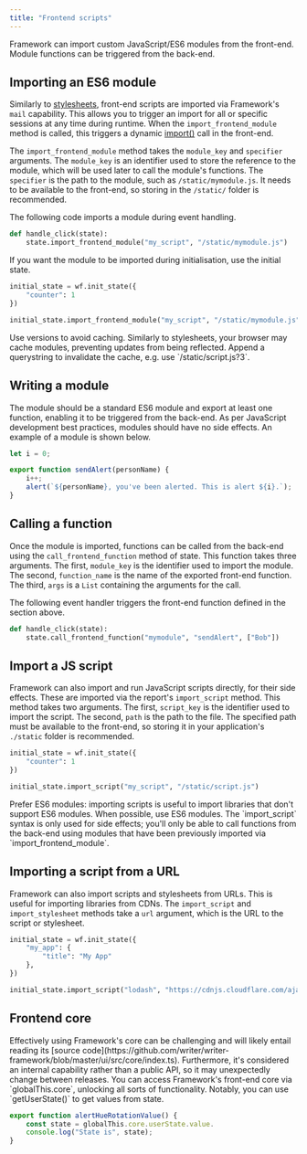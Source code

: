 ```yaml
---
title: "Frontend scripts"
---
```


Framework can import custom JavaScript/ES6 modules from the front-end. Module functions can be triggered from the back-end.

## Importing an ES6 module

Similarly to [stylesheets](/stylesheets), front-end scripts are imported via Framework's `mail` capability. This allows you to trigger an import for all or specific sessions at any time during runtime. When the `import_frontend_module` method is called, this triggers a dynamic [import()](https://developer.mozilla.org/en-US/docs/Web/JavaScript/Reference/Operators/import) call in the front-end.

The `import_frontend_module` method takes the `module_key` and `specifier` arguments. The `module_key` is an identifier used to store the reference to the module, which will be used later to call the module's functions. The `specifier` is the path to the module, such as `/static/mymodule.js`. It needs to be available to the front-end, so storing in the `/static/` folder is recommended.

The following code imports a module during event handling.

```py
def handle_click(state):
    state.import_frontend_module("my_script", "/static/mymodule.js")
```

If you want the module to be imported during initialisation, use the initial state.

```py
initial_state = wf.init_state({
    "counter": 1
})

initial_state.import_frontend_module("my_script", "/static/mymodule.js")
```

<Note> 
Use versions to avoid caching. Similarly to stylesheets, your browser may cache modules, preventing updates from being reflected. Append a querystring to invalidate the cache, e.g. use `/static/script.js?3`. 
</Note>

## Writing a module

The module should be a standard ES6 module and export at least one function, enabling it to be triggered from the back-end. As per JavaScript development best practices, modules should have no side effects. An example of a module is shown below.

```js
let i = 0;

export function sendAlert(personName) {
    i++;
    alert(`${personName}, you've been alerted. This is alert ${i}.`);
}
```

## Calling a function

Once the module is imported, functions can be called from the back-end using the `call_frontend_function` method of state. This function takes three arguments. The first, `module_key` is the identifier used to import the module. The second, `function_name` is the name of the exported front-end function. The third, `args` is a `List` containing the arguments for the call. 

The following event handler triggers the front-end function defined in the section above.

```py
def handle_click(state):
    state.call_frontend_function("mymodule", "sendAlert", ["Bob"])
```

## Import a JS script

Framework can also import and run JavaScript scripts directly, for their side effects. These are imported via the report's `import_script` method. This method takes two arguments. The first, `script_key` is the identifier used to import the script. The second, `path` is the path to the file. The specified path must be available to the front-end, so storing it in your application's `./static` folder is recommended.

```py
initial_state = wf.init_state({
    "counter": 1
})

initial_state.import_script("my_script", "/static/script.js")
```

<Warning> 
Prefer ES6 modules: importing scripts is useful to import libraries that don't support ES6 modules. When possible, use ES6 modules. The `import_script` syntax is only used for side effects; you'll only be able to call functions from the back-end using modules that have been previously imported via `import_frontend_module`.  
</Warning>

## Importing a script from a URL

Framework can also import scripts and stylesheets from URLs. This is useful for importing libraries from CDNs. The `import_script` and `import_stylesheet` methods take a `url` argument, which is the URL to the script or stylesheet.

```python
initial_state = wf.init_state({
    "my_app": {
        "title": "My App"
    },
})

initial_state.import_script("lodash", "https://cdnjs.cloudflare.com/ajax/libs/lodash.js/4.17.21/lodash.js")
```

## Frontend core

<Warning> 
Effectively using Framework's core can be challenging and will likely entail reading its [source code](https://github.com/writer/writer-framework/blob/master/ui/src/core/index.ts). Furthermore, it's considered an internal capability rather than a public API, so it may unexpectedly change between releases.
</Warning>
You can access Framework's front-end core via `globalThis.core`, unlocking all sorts of functionality. Notably, you can use `getUserState()` to get values from state.

```js
export function alertHueRotationValue() {
    const state = globalThis.core.userState.value.
    console.log("State is", state);
}
```

